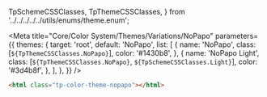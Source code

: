   TpSchemeCSSClasses,
  TpThemeCSSClasses,
} from '../../../../../utils/enums/theme.enum';

<Meta
  title="Core/Color System/Themes/Variations/NoPapo"
  parameters={{
    themes: {
      target: 'root',
      default: 'NoPapo',
      list: [
        {
          name: 'NoPapo',
          class: [`${TpThemeCSSClasses.NoPapo}`],
          color: '#1430b8',
        },
        {
          name: 'NoPapo Light',
          class: [`${TpThemeCSSClasses.NoPapo}`, `${TpSchemeCSSClasses.Light}`],
          color: '#3d4b8f',
        },
      ],
    },
  }}
/>

<Title>NoPapo</Title>

```html
<html class="tp-color-theme-nopapo"></html>
```

<Title>Colors</Title>

<ColorPalette>
  <ColorItem
    title="Brand"
    colors={{
      'brand-tint': 'var(--tp-color-brand-tint)',
      brand: 'var(--tp-color-brand)',
      'brand-shade': 'var(--tp-color-brand-shade)',
    }}
  />
</ColorPalette>

<Title>Variants</Title>

<ColorPalette>
  <ColorItem
    title="Brand 1"
    colors={{
      'brand-1-tint': 'var(--tp-color-brand-1-tint)',
      'brand-1': 'var(--tp-color-brand-1)',
      'brand-1-shade': 'var(--tp-color-brand-1-shade)',
    }}
  />
  <ColorItem
    title="Brand 2"
    colors={{
      'brand-2-tint': 'var(--tp-color-brand-2-tint)',
      'brand-2': 'var(--tp-color-brand-2)',
      'brand-2-shade': 'var(--tp-color-brand-2-shade)',
    }}
  />
  <ColorItem
    title="Brand 3"
    colors={{
      'brand-3-tint': 'var(--tp-color-brand-3-tint)',
      'brand-3': 'var(--tp-color-brand-3)',
      'brand-3-shade': 'var(--tp-color-brand-3-shade)',
    }}
  />
  <ColorItem
    title="Brand 4"
    colors={{
      'brand-4-tint': 'var(--tp-color-brand-4-tint)',
      'brand-4': 'var(--tp-color-brand-4)',
      'brand-4-shade': 'var(--tp-color-brand-4-shade)',
    }}
  />
  <ColorItem
    title="Brand 5"
    colors={{
      'brand-5-tint': 'var(--tp-color-brand-5-tint)',
      'brand-5': 'var(--tp-color-brand-5)',
      'brand-5-shade': 'var(--tp-color-brand-5-shade)',
    }}
  />
</ColorPalette>
